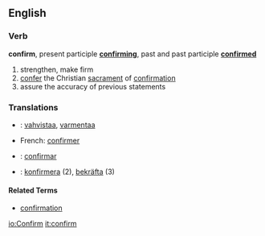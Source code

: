 ==English==
===Verb===
'''confirm''', present participle '''[[confirming]]''', past and past participle '''[[confirmed]]'''

# strengthen, make firm
# [[confer]] the Christian [[sacrament]] of [[confirmation]]
# assure the accuracy of previous statements

===Translations===
*{{fi}}: [[vahvistaa]], [[varmentaa]]
*French: [[confirmer]]
*{{es}}: [[confirmar]]
*{{sv}}: [[konfirmera]] (2), [[bekräfta]] (3)

====Related Terms====
*[[confirmation]]

[[io:Confirm]]
[[it:confirm]]